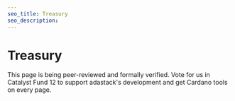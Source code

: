 ```yaml
---
seo_title: Treasury
seo_description:
---
```


# Treasury

This page is being peer-reviewed and formally verified. Vote for us in Catalyst Fund 12 to support adastack's development and get Cardano tools on every page.
